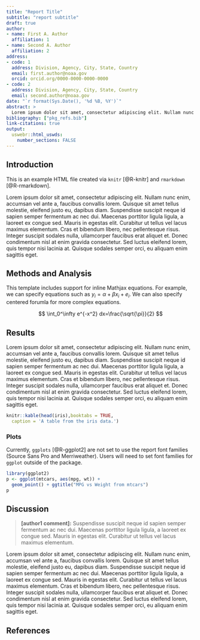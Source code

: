 ```yaml
---
title: "Report Title"
subtitle: "report subtitle"
draft: true
author:
- name: First A. Author
  affiliation: 1
- name: Second A. Author
  affiliation: 2
address:
- code: 1
  address: Division, Agency, City, State, Country 
  email: first.author@noaa.gov
  orcid: orcid.org/0000-0000-0000-0000
- code: 2
  address: Division, Agency, City, State, Country 
  email: second.author@noaa.gov
date: "`r format(Sys.Date(), '%d %B, %Y')`"
abstract: >
  Lorem ipsum dolor sit amet, consectetur adipiscing elit. Nullam nunc enim, accumsan vel ante a, faucibus convallis lorem. Quisque sit amet tellus molestie, eleifend justo eu, dapibus diam. Suspendisse suscipit neque id sapien semper fermentum ac nec dui. Maecenas porttitor ligula ligula, a laoreet ex congue sed. Mauris in egestas elit. Curabitur ut tellus vel lacus maximus elementum. Cras et bibendum libero, nec pellentesque risus. Integer suscipit sodales nulla, ullamcorper faucibus erat aliquet et. Donec condimentum nisl at enim gravida consectetur. Sed luctus eleifend lorem, quis tempor nisi lacinia at. Quisque sodales semper orci, eu aliquam enim sagittis eget.
bibliography: ["pkg_refs.bib"]
link-citations: true
output: 
  uswebr::html_uswds:
    number_sections: FALSE
---
```


## Introduction

This is an example HTML file created via `knitr` [@R-knitr] and `rmarkdown` [@R-rmarkdown].

Lorem ipsum dolor sit amet, consectetur adipiscing elit. Nullam nunc enim, accumsan vel ante a, faucibus convallis lorem. Quisque sit amet tellus molestie, eleifend justo eu, dapibus diam. Suspendisse suscipit neque id sapien semper fermentum ac nec dui. Maecenas porttitor ligula ligula, a laoreet ex congue sed. Mauris in egestas elit. Curabitur ut tellus vel lacus maximus elementum. Cras et bibendum libero, nec pellentesque risus. Integer suscipit sodales nulla, ullamcorper faucibus erat aliquet et. Donec condimentum nisl at enim gravida consectetur. Sed luctus eleifend lorem, quis tempor nisi lacinia at. Quisque sodales semper orci, eu aliquam enim sagittis eget.

## Methods and Analysis

This template includes support for inline Mathjax equations. For example, we can specify equations such as $y_i = \alpha + \beta x_i + e_i$. We can also specify centered forumla for more complex equations. 

$$
  \int_0^\infty e^{-x^2} dx=\frac{\sqrt{\pi}}{2}
$$

## Results

Lorem ipsum dolor sit amet, consectetur adipiscing elit. Nullam nunc enim, accumsan vel ante a, faucibus convallis lorem. Quisque sit amet tellus molestie, eleifend justo eu, dapibus diam. Suspendisse suscipit neque id sapien semper fermentum ac nec dui. Maecenas porttitor ligula ligula, a laoreet ex congue sed. Mauris in egestas elit. Curabitur ut tellus vel lacus maximus elementum. Cras et bibendum libero, nec pellentesque risus. Integer suscipit sodales nulla, ullamcorper faucibus erat aliquet et. Donec condimentum nisl at enim gravida consectetur. Sed luctus eleifend lorem, quis tempor nisi lacinia at. Quisque sodales semper orci, eu aliquam enim sagittis eget.

```r
knitr::kable(head(iris),booktabs = TRUE,
  caption = 'A table from the iris data.')
```

### Plots

Currently, `ggplots` [@R-ggplot2] are not set to use the report font families (Source Sans Pro
and Merriweather). Users will need to set font families for `ggplot` outside of the
package.

```r
library(ggplot2)
p <- ggplot(mtcars, aes(mpg, wt)) +
  geom_point() + ggtitle("MPG vs Weight from mtcars")
p
```

## Discussion

> **[author1 comment]:** Suspendisse suscipit neque id sapien semper fermentum ac 
nec dui. Maecenas porttitor ligula ligula, a laoreet ex congue sed. Mauris in 
egestas elit. Curabitur ut tellus vel lacus maximus elementum.

Lorem ipsum dolor sit amet, consectetur adipiscing elit. Nullam nunc enim, accumsan vel ante a, faucibus convallis lorem. Quisque sit amet tellus molestie, eleifend justo eu, dapibus diam. Suspendisse suscipit neque id sapien semper fermentum ac nec dui. Maecenas porttitor ligula ligula, a laoreet ex congue sed. Mauris in egestas elit. Curabitur ut tellus vel lacus maximus elementum. Cras et bibendum libero, nec pellentesque risus. Integer suscipit sodales nulla, ullamcorper faucibus erat aliquet et. Donec condimentum nisl at enim gravida consectetur. Sed luctus eleifend lorem, quis tempor nisi lacinia at. Quisque sodales semper orci, eu aliquam enim sagittis eget.

## References
